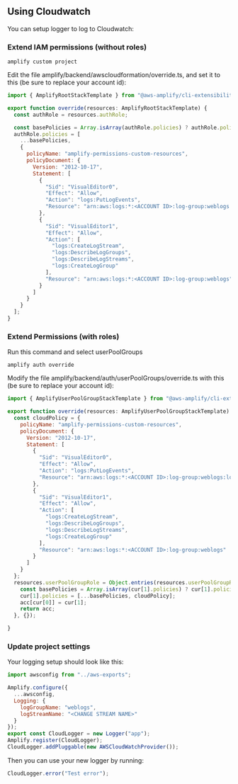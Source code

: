 ## Using Cloudwatch

You can setup logger to log to Cloudwatch:
### Extend IAM permissions (without roles)


```
amplify custom project
```
Edit the file amplify/backend/awscloudformation/override.ts, and set it to this (be sure to replace your account id):
```javascript
import { AmplifyRootStackTemplate } from "@aws-amplify/cli-extensibility-helper";

export function override(resources: AmplifyRootStackTemplate) {
  const authRole = resources.authRole;

  const basePolicies = Array.isArray(authRole.policies) ? authRole.policies : [authRole.policies];
  authRole.policies = [
    ...basePolicies,
    {
      policyName: "amplify-permissions-custom-resources",
      policyDocument: {
        Version: "2012-10-17",
        Statement: [
          {
            "Sid": "VisualEditor0",
            "Effect": "Allow",
            "Action": "logs:PutLogEvents",
            "Resource": "arn:aws:logs:*:<ACCOUNT ID>:log-group:weblogs:log-stream:*"
          },
          {
            "Sid": "VisualEditor1",
            "Effect": "Allow",
            "Action": [
              "logs:CreateLogStream",
              "logs:DescribeLogGroups",
              "logs:DescribeLogStreams",
              "logs:CreateLogGroup"
            ],
            "Resource": "arn:aws:logs:*:<ACCOUNT ID>:log-group:weblogs"
          }
        ]
      }
    }
  ];
}

```

### Extend Permissions (with roles)

Run this command and select userPoolGroups
```
amplify auth override
```

Modify the file amplify/backend/auth/userPoolGroups/override.ts with this (be sure to replace your account id):
```javascript
import { AmplifyUserPoolGroupStackTemplate } from "@aws-amplify/cli-extensibility-helper";

export function override(resources: AmplifyUserPoolGroupStackTemplate) {
  const cloudPolicy = {
    policyName: "amplify-permissions-custom-resources",
    policyDocument: {
      Version: "2012-10-17",
      Statement: [
        {
          "Sid": "VisualEditor0",
          "Effect": "Allow",
          "Action": "logs:PutLogEvents",
          "Resource": "arn:aws:logs:*:<ACCOUNT ID>:log-group:weblogs:log-stream:*"
        },
        {
          "Sid": "VisualEditor1",
          "Effect": "Allow",
          "Action": [
            "logs:CreateLogStream",
            "logs:DescribeLogGroups",
            "logs:DescribeLogStreams",
            "logs:CreateLogGroup"
          ],
          "Resource": "arn:aws:logs:*:<ACCOUNT ID>:log-group:weblogs"
        }
      ]
    }
  };
  resources.userPoolGroupRole = Object.entries(resources.userPoolGroupRole).reduce((acc, cur) => {
    const basePolicies = Array.isArray(cur[1].policies) ? cur[1].policies : [cur[1].policies];
    cur[1].policies = [...basePolicies, cloudPolicy];
    acc[cur[0]] = cur[1];
    return acc;
  }, {});

}

```

### Update project settings

Your logging setup should look like this:

```javascript
import awsconfig from "../aws-exports";

Amplify.configure({
  ...awsconfig,
  Logging: {
    logGroupName: "weblogs",
    logStreamName: "<CHANGE STREAM NAME>"
  }
});
export const CloudLogger = new Logger("app");
Amplify.register(CloudLogger);
CloudLogger.addPluggable(new AWSCloudWatchProvider());
```

Then you can use your new logger by running:
```javascript
CloudLogger.error("Test error");
```

